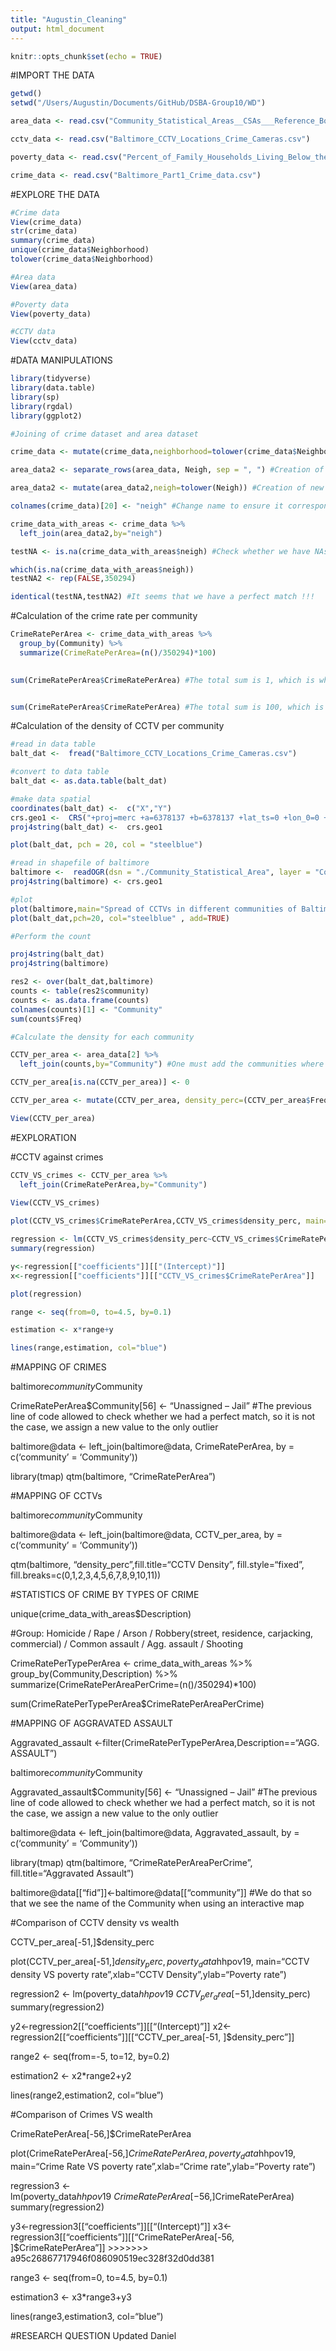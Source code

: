 ```yaml
---
title: "Augustin_Cleaning"
output: html_document
---
```


```r
knitr::opts_chunk$set(echo = TRUE)
```

#IMPORT THE DATA

```r
getwd()
setwd("/Users/Augustin/Documents/GitHub/DSBA-Group10/WD")

area_data <- read.csv("Community_Statistical_Areas__CSAs___Reference_Boundaries.csv")

cctv_data <- read.csv("Baltimore_CCTV_Locations_Crime_Cameras.csv")

poverty_data <- read.csv("Percent_of_Family_Households_Living_Below_the_Poverty_Line.csv")

crime_data <- read.csv("Baltimore_Part1_Crime_data.csv")


```

#EXPLORE THE DATA

```r
#Crime data
View(crime_data)
str(crime_data)
summary(crime_data)
unique(crime_data$Neighborhood)
tolower(crime_data$Neighborhood)

#Area data
View(area_data)

#Poverty data
View(poverty_data)

#CCTV data
View(cctv_data)
```


#DATA MANIPULATIONS

```r
library(tidyverse)
library(data.table)
library(sp)
library(rgdal)
library(ggplot2)
```

```r
#Joining of crime dataset and area dataset

crime_data <- mutate(crime_data,neighborhood=tolower(crime_data$Neighborhood)) #Creation of new column with lower case letters

area_data2 <- separate_rows(area_data, Neigh, sep = ", ") #Creation of a new dataset with eigh neighbourhood being assigned to an area

area_data2 <- mutate(area_data2,neigh=tolower(Neigh)) #Creation of new column with lower case letters

colnames(crime_data)[20] <- "neigh" #Change name to ensure it corresponds to the name we have in other dataset

crime_data_with_areas <- crime_data %>% 
  left_join(area_data2,by="neigh") 

testNA <- is.na(crime_data_with_areas$neigh) #Check whether we have NAs

which(is.na(crime_data_with_areas$neigh))
testNA2 <- rep(FALSE,350294)

identical(testNA,testNA2) #It seems that we have a perfect match !!!
```

#Calculation of the crime rate per community

```r
CrimeRatePerArea <- crime_data_with_areas %>% 
  group_by(Community) %>%
  summarize(CrimeRatePerArea=(n()/350294)*100)
  

sum(CrimeRatePerArea$CrimeRatePerArea) #The total sum is 1, which is what we expect


sum(CrimeRatePerArea$CrimeRatePerArea) #The total sum is 100, which is what we expect
```

#Calculation of the density of CCTV per community

```r
#read in data table
balt_dat <-  fread("Baltimore_CCTV_Locations_Crime_Cameras.csv")

#convert to data table
balt_dat <- as.data.table(balt_dat)

#make data spatial
coordinates(balt_dat) <-  c("X","Y")
crs.geo1 <-  CRS("+proj=merc +a=6378137 +b=6378137 +lat_ts=0 +lon_0=0 +x_0=0 +y_0=0 +k=1 +units=m +nadgrids=@null +wktext +no_defs +type=crs")
proj4string(balt_dat) <-  crs.geo1  

plot(balt_dat, pch = 20, col = "steelblue")

#read in shapefile of baltimore
baltimore <-  readOGR(dsn = "./Community_Statistical_Area", layer = "Community_Statistical_Area") #name of file and object
proj4string(baltimore) <- crs.geo1

#plot
plot(baltimore,main="Spread of CCTVs in different communities of Baltimore")
plot(balt_dat,pch=20, col="steelblue" , add=TRUE)

#Perform the count

proj4string(balt_dat)
proj4string(baltimore)

res2 <- over(balt_dat,baltimore)
counts <- table(res2$community)
counts <- as.data.frame(counts)
colnames(counts)[1] <- "Community"
sum(counts$Freq)

#Calculate the density for each community

CCTV_per_area <- area_data[2] %>% 
  left_join(counts,by="Community") #One must add the communities where there are no counts i.e no CCTV

CCTV_per_area[is.na(CCTV_per_area)] <- 0

CCTV_per_area <- mutate(CCTV_per_area, density_perc=(CCTV_per_area$Freq/(sum(CCTV_per_area$Freq)))*100)

View(CCTV_per_area)
```

#EXPLORATION

#CCTV against crimes
```r
CCTV_VS_crimes <- CCTV_per_area %>% 
  left_join(CrimeRatePerArea,by="Community")
  
View(CCTV_VS_crimes)

plot(CCTV_VS_crimes$CrimeRatePerArea,CCTV_VS_crimes$density_perc, main="Crime Rate per Community VS CCTV Density per Community",xlab="CrimeRatePerCommunity",ylab="CCTVDensityPerCommunity")

regression <- lm(CCTV_VS_crimes$density_perc~CCTV_VS_crimes$CrimeRatePerArea)
summary(regression)

y<-regression[["coefficients"]][["(Intercept)"]]
x<-regression[["coefficients"]][["CCTV_VS_crimes$CrimeRatePerArea"]]

plot(regression)

range <- seq(from=0, to=4.5, by=0.1)

estimation <- x*range+y

lines(range,estimation, col="blue")
```

#MAPPING OF CRIMES

baltimore$community %in% CrimeRatePerArea$Community

CrimeRatePerArea$Community[56] <- "Unassigned -- Jail" #The previous line of code allowed to check whether we had a perfect match, so it is not the case, we assign a new value to the only outlier

baltimore@data <- left_join(baltimore@data, CrimeRatePerArea, by = c('community' = 'Community'))

library(tmap)
qtm(baltimore, "CrimeRatePerArea")

#MAPPING OF CCTVs

baltimore$community %in% CCTV_per_area$Community

baltimore@data <- left_join(baltimore@data, CCTV_per_area, by = c('community' = 'Community'))

qtm(baltimore, "density_perc",fill.title="CCTV Density", fill.style="fixed", fill.breaks=c(0,1,2,3,4,5,6,7,8,9,10,11))


#STATISTICS OF CRIME BY TYPES OF CRIME

unique(crime_data_with_areas$Description)

#Group: Homicide / Rape / Arson / Robbery(street, residence, carjacking, commercial) / Common assault / Agg. assault / Shooting

CrimeRatePerTypePerArea <- crime_data_with_areas %>% 
  group_by(Community,Description) %>%
  summarize(CrimeRatePerAreaPerCrime=(n()/350294)*100)

sum(CrimeRatePerTypePerArea$CrimeRatePerAreaPerCrime)

#MAPPING OF AGGRAVATED ASSAULT

Aggravated_assault <-filter(CrimeRatePerTypePerArea,Description=="AGG. ASSAULT")

baltimore$community %in% Aggravated_assault$Community

Aggravated_assault$Community[56] <- "Unassigned -- Jail" #The previous line of code allowed to check whether we had a perfect match, so it is not the case, we assign a new value to the only outlier

baltimore@data <- left_join(baltimore@data, Aggravated_assault, by = c('community' = 'Community'))

library(tmap)
qtm(baltimore, "CrimeRatePerAreaPerCrime", fill.title="Aggravated Assault")

baltimore@data[["fid"]]<-baltimore@data[["community"]] #We do that so that we see the name of the Community when using an interactive map

#Comparison of CCTV density vs wealth

CCTV_per_area[-51,]$density_perc

plot(CCTV_per_area[-51,]$density_perc,poverty_data$hhpov19, main="CCTV density VS poverty rate",xlab="CCTV Density",ylab="Poverty rate")

regression2 <- lm(poverty_data$hhpov19~CCTV_per_area[-51,]$density_perc)
summary(regression2)

y2<-regression2[["coefficients"]][["(Intercept)"]]
x2<-regression2[["coefficients"]][["CCTV_per_area[-51, ]$density_perc"]]

range2 <- seq(from=-5, to=12, by=0.2)

estimation2 <- x2*range2+y2

lines(range2,estimation2, col="blue")

#Comparison of Crimes VS wealth

CrimeRatePerArea[-56,]$CrimeRatePerArea

plot(CrimeRatePerArea[-56,]$CrimeRatePerArea,poverty_data$hhpov19, main="Crime Rate VS poverty rate",xlab="Crime rate",ylab="Poverty rate")

regression3 <- lm(poverty_data$hhpov19~CrimeRatePerArea[-56,]$CrimeRatePerArea)
summary(regression2)

y3<-regression3[["coefficients"]][["(Intercept)"]]
x3<-regression3[["coefficients"]][["CrimeRatePerArea[-56, ]$CrimeRatePerArea"]]
>>>>>>> a95c26867717946f086090519ec328f32d0dd381

range3 <- seq(from=0, to=4.5, by=0.1)

estimation3 <- x3*range3+y3

lines(range3,estimation3, col="blue")

#RESEARCH QUESTION 
Updated Daniel
